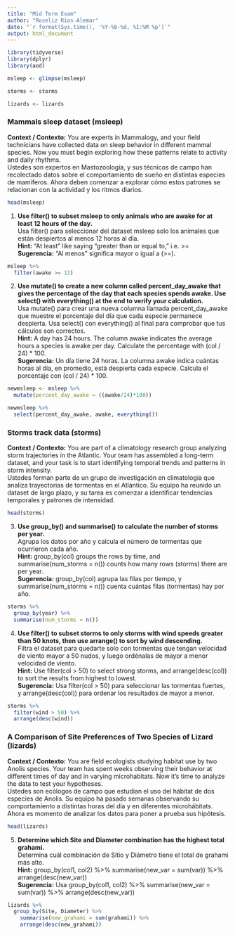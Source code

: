 ```yaml
---
title: "Mid Term Exam"
author: "Roseliz Ríos-Alemar"
date: "`r format(Sys.time(), '%Y-%b-%d, %I:%M %p')`"
output: html_document
---
```

```r
library(tidyverse)
library(dplyr)
library(aod)
```

```r
msleep <- glimpse(msleep)

storms <- storms

lizards <- lizards
```

### Mammals sleep dataset (msleep)
**Context / Contexto:** You are experts in Mammalogy, and your field technicians have collected data on sleep behavior in different mammal species. Now you must begin exploring how these patterns relate to activity and daily rhythms. <br>
Ustedes son expertos en Mastozoología, y sus técnicos de campo han recolectado datos sobre el comportamiento de sueño en distintas especies de mamíferos. Ahora deben comenzar a explorar cómo estos patrones se relacionan con la actividad y los ritmos diarios.
```r
head(msleep)
```

1. **Use filter() to subset msleep to only animals who are awake for at least 12 hours of the day.** <br>
Usa filter() para seleccionar del dataset msleep solo los animales que están despiertos al menos 12 horas al día.<br>
**Hint:** “At least” like saying “greater than or equal to,” i.e. >= <br>
**Sugerencia:** “Al menos” significa mayor o igual a (>=). <br>
```r
msleep %>% 
  filter(awake >= 12)
```

2. **Use mutate() to create a new column called percent_day_awake that gives the percentage of the day that each species spends awake. Use select() with everything() at the end to verify your calculation.** <br>
Usa mutate() para crear una nueva columna llamada percent_day_awake que muestre el porcentaje del día que cada especie permanece despierta. Usa select() con everything() al final para comprobar que tus cálculos son correctos. <br>
**Hint:** A day has 24 hours. The column awake indicates the average hours a species is awake per day. Calculate the percentage with (col / 24) * 100. <br>
**Sugerencia:** Un día tiene 24 horas. La columna awake indica cuántas horas al día, en promedio, está despierta cada especie. Calcula el porcentaje con (col / 24) * 100. <br>
```r
newmsleep <- msleep %>%
  mutate(percent_day_awake = ((awake/24)*100))

newmsleep %>%
  select(percent_day_awake, awake, everything())
```

### Storms track data (storms)
**Context / Contexto:** You are part of a climatology research group analyzing storm trajectories in the Atlantic. Your team has assembled a long-term dataset, and your task is to start identifying temporal trends and patterns in storm intensity.<br>
Ustedes forman parte de un grupo de investigación en climatología que analiza trayectorias de tormentas en el Atlántico. Su equipo ha reunido un dataset de largo plazo, y su tarea es comenzar a identificar tendencias temporales y patrones de intensidad.
```r
head(storms)
```

3. **Use group_by() and summarise() to calculate the number of storms per year.** <br>
Agrupa los datos por año y calcula el número de tormentas que ocurrieron cada año. <br>
**Hint:** group_by(col) groups the rows by time, and summarise(num_storms = n()) counts how many rows (storms) there are per year. <br>
**Sugerencia:** group_by(col) agrupa las filas por tiempo, y summarise(num_storms = n()) cuenta cuántas filas (tormentas) hay por año.
```r
storms %>%
  group_by(year) %>%
  summarise(num_storms = n())
```

4. **Use filter() to subset storms to only storms with wind speeds greater than 50 knots, then use arrange() to sort by wind descending.** <br>
Filtra el dataset para quedarte solo con tormentas que tengan velocidad de viento mayor a 50 nudos, y luego ordénalas de mayor a menor velocidad de viento. <br>
**Hint:** Use filter(col > 50) to select strong storms, and arrange(desc(col)) to sort the results from highest to lowest. <br>
**Sugerencia:** Usa filter(col > 50) para seleccionar las tormentas fuertes, y arrange(desc(col)) para ordenar los resultados de mayor a menor.
```r
storms %>%
  filter(wind > 50) %>%
  arrange(desc(wind))
```

### A Comparison of Site Preferences of Two Species of Lizard (lizards)
**Context / Contexto:** You are field ecologists studying habitat use by two Anolis species. Your team has spent weeks observing their behavior at different times of day and in varying microhabitats. Now it’s time to analyze the data to test your hypotheses. <br>
Ustedes son ecólogos de campo que estudian el uso del hábitat de dos especies de Anolis. Su equipo ha pasado semanas observando su comportamiento a distintas horas del día y en diferentes microhábitats. Ahora es momento de analizar los datos para poner a prueba sus hipótesis.
```r
head(lizards)
```

5. **Determine which Site and Diameter combination has the highest total grahami.** <br>
Determina cuál combinación de Sitio y Diámetro tiene el total de grahami más alto. <br>
**Hint:** group_by(col1, col2) %>% summarise(new_var = sum(var)) %>% arrange(desc(new_var)) <br>
**Sugerencia:** Usa group_by(col1, col2) %>% summarise(new_var = sum(var)) %>% arrange(desc(new_var))
```r
lizards %>%
  group_by(Site, Diameter) %>%
    summarise(new_grahami = sum(grahami)) %>%
    arrange(desc(new_grahami))
```